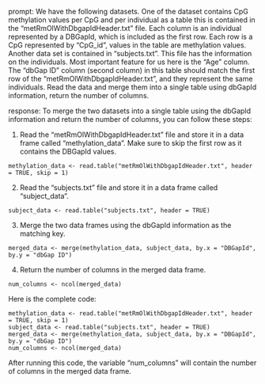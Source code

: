 prompt:
We have the following datasets. One of the dataset contains CpG methylation values per CpG and per individual as a table this is contained in the “metRmOlWithDbgapIdHeader.txt” file. Each column is an individual represented by a DBGapId, which is included as the first row. Each row is a CpG represented by "CpG_id", values in the table are methylation values. Another data set is contained in “subjects.txt”. This file has the information on the individuals. Most important feature for us here is the "Age" column. The "dbGap ID" column (second column) in this table should match the first row of the "metRmOlWithDbgapIdHeader.txt", and they represent the same individuals. 
Read the data and merge them into a single table using dbGapId information, return the number of columns.

response:
To merge the two datasets into a single table using the dbGapId information and return the number of columns, you can follow these steps:

1. Read the "metRmOlWithDbgapIdHeader.txt" file and store it in a data frame called "methylation_data". Make sure to skip the first row as it contains the DBGapId values.

```
methylation_data <- read.table("metRmOlWithDbgapIdHeader.txt", header = TRUE, skip = 1)
```

2. Read the "subjects.txt" file and store it in a data frame called "subject_data". 

```
subject_data <- read.table("subjects.txt", header = TRUE)
```

3. Merge the two data frames using the dbGapId information as the matching key.

```
merged_data <- merge(methylation_data, subject_data, by.x = "DBGapId", by.y = "dbGap ID")
```

4. Return the number of columns in the merged data frame.

```
num_columns <- ncol(merged_data)
```

Here is the complete code:

```
methylation_data <- read.table("metRmOlWithDbgapIdHeader.txt", header = TRUE, skip = 1)
subject_data <- read.table("subjects.txt", header = TRUE)
merged_data <- merge(methylation_data, subject_data, by.x = "DBGapId", by.y = "dbGap ID")
num_columns <- ncol(merged_data)
```

After running this code, the variable "num_columns" will contain the number of columns in the merged data frame.
